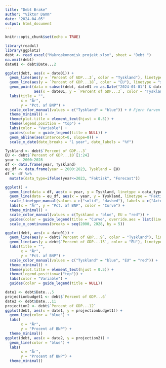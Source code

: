 ```yaml
---
title: "Debt Brake"
author: "Viktor Damm"
date: "2024-04-05"
output: html_document
---
```


```r
knitr::opts_chunk$set(echo = TRUE)
```

```r
library(readxl)
library(ggplot2)
debt <- read_excel("Makroøkonomisk projekt.xlsx", sheet = "Debt ")
na.omit(debt)
date01 <- debt$Date...2
```

```r
ggplot(debt, aes(x = date01)) +
  geom_line(aes(y = `Percent of GDP...3`, color = "Tyskland"), linetype = "solid") +
  geom_line(aes(y = `Percent of GDP...18`, color = "EU"), linetype = "solid") + 
  geom_point(data = subset(debt, date01 >= as.Date("2024-01-01") & date01 <= as.Date("2028-01-01")),
             aes(x = date01, y = `Percent of GDP...3`, color = "Tyskland")) +
  labs(title = "",
       x = "År",
       y = "Pct. af BNP") +
  scale_color_manual(values = c("Tyskland" = "blue")) + # Fjern farven for EU
  theme_minimal() +
  theme(plot.title = element_text(hjust = 0.5)) +
  theme(legend.position = "top") +
  labs(color = "Variable") +
  guides(color = guide_legend(title = NULL)) + 
  geom_abline(aes(intercept=0, slope=0)) +
  scale_x_date(date_breaks = "1 year", date_labels = "%Y")
```

```r
Tyskland <- debt$`Percent of GDP...3`
EU <- debt$`Percent of GDP...18`[1:24]
year <- 2000:2028
df <- data.frame(year, Tyskland)
eu_df <- data.frame(year = 2000:2023, Tyskland = EU)
df <- df %>%
  mutate(data_type=ifelse(year<=2023, "Faktisk", "Forecast"))

ggplot() +
  geom_line(data = df, aes(x = year, y = Tyskland, linetype = data_type, color = "Tyskland"), show.legend = TRUE) +
  geom_line(data = eu_df, aes(x = year, y = Tyskland, linetype = "Faktisk", color = "EU"), show.legend = TRUE) +
  scale_linetype_manual(values = c("solid", "dashed"), labels = c("Actual", "Forecast")) +
  labs(x = "År", y = "Pct. af BNP", color = "Curve") +
  theme_minimal() +
  scale_color_manual(values = c(Tyskland = "blue", EU = "red")) +
  guides(color = guide_legend(title = "Curve", override.aes = list(linetype = c("solid", "solid"))))+
  scale_x_continuous(breaks = seq(2000, 2028, by = 5))

```


```r
ggplot(debt, aes(x = date01)) +
  geom_line(aes(y = debt$`Percent of GDP...9`, color = "Tyskland"), linetype = "solid") +
  geom_line(aes(y = debt$`Percent of GDP...15`, color = "EU"), linetype = "solid") + # Tilføjelse af linje for enhedslønomkostninger
  labs(title = "",
       x = "År",
       y = "Pct. af BNP") +
  scale_color_manual(values = c("Tyskland" = "blue", "EU" = "red")) +  # Justér farverne efter behov
  theme_minimal() +
  theme(plot.title = element_text(hjust = 0.5)) +
  theme(legend.position=c("top")) +
  labs(color = "Variable") +
  guides(color = guide_legend(title = NULL))
```

```r
date1 <- debt$Date...5
projectionbudget1 <- debt$`Percent of GDP...6`
date2 <- debt$Date...11
projection2 <- debt$`Percent of GDP...12`
ggplot(debt, aes(x = date1, y = projectionbudget1)) +
  geom_line(color = "blue") +
  labs(
       x = "År",
       y = "Procent af BNP") +
  theme_minimal()
ggplot(debt, aes(x = date2, y = projection2)) +
  geom_line(color = "blue") +
  labs(
       x = "År",
       y = "Procent af BNP") +
  theme_minimal()
```